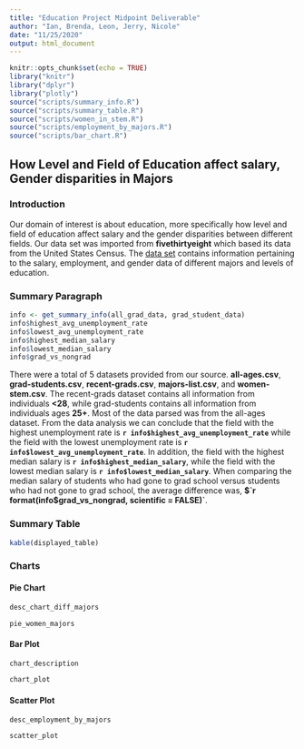 ```yaml
---
title: "Education Project Midpoint Deliverable"
author: "Ian, Brenda, Leon, Jerry, Nicole"
date: "11/25/2020"
output: html_document
---
```


```r
knitr::opts_chunk$set(echo = TRUE)
library("knitr")
library("dplyr")
library("plotly")
source("scripts/summary_info.R")
source("scripts/summary_table.R")
source("scripts/women_in_stem.R")
source("scripts/employment_by_majors.R")
source("scripts/bar_chart.R")
```

## How Level and Field of Education affect salary, Gender disparities in Majors

### Introduction

Our domain of interest is about education, more specifically how level and field
of education affect salary and the gender disparities between different fields. 
Our data set was imported from **fivethirtyeight** which based its data from the 
United States Census. The 
[data set](https://github.com/fivethirtyeight/data/tree/master/college-majors)
contains information pertaining to the salary, employment, and gender data 
of different majors and levels of education. 

### Summary Paragraph
```r
info <- get_summary_info(all_grad_data, grad_student_data)
info$highest_avg_unemployment_rate
info$lowest_avg_unemployment_rate
info$highest_median_salary
info$lowest_median_salary
info$grad_vs_nongrad
```

There were a total of 5 datasets provided from our source. **all-ages.csv**,
**grad-students.csv**, **recent-grads.csv**, **majors-list.csv**, and
**women-stem.csv**. The recent-grads dataset contains all information from
individuals **<28**, while grad-students contains all information from individuals
ages **25+**. Most of the data parsed was from the all-ages dataset. From the data
analysis we can conclude that the field with the highest unemployment rate is
**`r info$highest_avg_unemployment_rate`** while the field with the lowest 
unemployment rate is **`r info$lowest_avg_unemployment_rate`**. In addition, the
field with the highest median salary is **`r info$highest_median_salary`**, while 
the field with the lowest median salary is **`r info$lowest_median_salary`**. 
When comparing the median salary of students who had gone to grad school versus 
students who had not gone to grad school, the average difference was, 
**$`r format(info$grad_vs_nongrad, scientific = FALSE)`**.

### Summary Table
```r
kable(displayed_table)
```

### Charts

#### Pie Chart

```r
desc_chart_diff_majors

pie_women_majors
```

#### Bar Plot

```r
chart_description

chart_plot
```

#### Scatter Plot

```r
desc_employment_by_majors

scatter_plot
```

